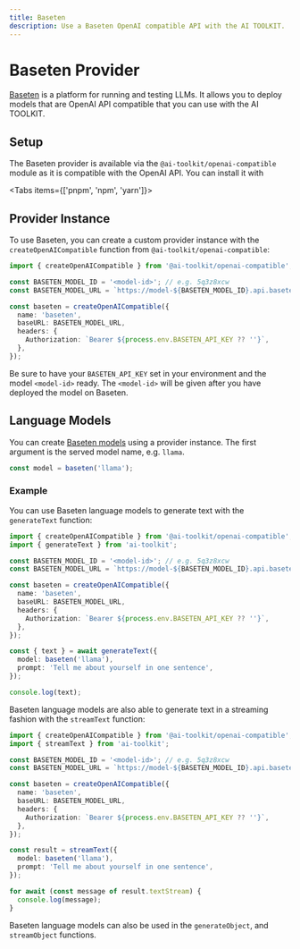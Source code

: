 ```yaml
---
title: Baseten
description: Use a Baseten OpenAI compatible API with the AI TOOLKIT.
---
```


# Baseten Provider

[Baseten](https://baseten.co/) is a platform for running and testing LLMs.
It allows you to deploy models that are OpenAI API compatible that you can use with the AI TOOLKIT.

## Setup

The Baseten provider is available via the `@ai-toolkit/openai-compatible` module as it is compatible with the OpenAI API.
You can install it with

<Tabs items={['pnpm', 'npm', 'yarn']}>
  <Tab>
    <Snippet text="pnpm add @ai-toolkit/openai-compatible" dark />
  </Tab>
  <Tab>
    <Snippet text="npm install @ai-toolkit/openai-compatible" dark />
  </Tab>
  <Tab>
    <Snippet text="yarn add @ai-toolkit/openai-compatible" dark />
  </Tab>
</Tabs>

## Provider Instance

To use Baseten, you can create a custom provider instance with the `createOpenAICompatible` function from `@ai-toolkit/openai-compatible`:

```ts
import { createOpenAICompatible } from '@ai-toolkit/openai-compatible';

const BASETEN_MODEL_ID = '<model-id>'; // e.g. 5q3z8xcw
const BASETEN_MODEL_URL = `https://model-${BASETEN_MODEL_ID}.api.baseten.co/environments/production/sync/v1`;

const baseten = createOpenAICompatible({
  name: 'baseten',
  baseURL: BASETEN_MODEL_URL,
  headers: {
    Authorization: `Bearer ${process.env.BASETEN_API_KEY ?? ''}`,
  },
});
```

Be sure to have your `BASETEN_API_KEY` set in your environment and the model `<model-id>` ready. The `<model-id>` will be given after you have deployed the model on Baseten.

## Language Models

You can create [Baseten models](https://www.baseten.co/library/) using a provider instance.
The first argument is the served model name, e.g. `llama`.

```ts
const model = baseten('llama');
```

### Example

You can use Baseten language models to generate text with the `generateText` function:

```ts
import { createOpenAICompatible } from '@ai-toolkit/openai-compatible';
import { generateText } from 'ai-toolkit';

const BASETEN_MODEL_ID = '<model-id>'; // e.g. 5q3z8xcw
const BASETEN_MODEL_URL = `https://model-${BASETEN_MODEL_ID}.api.baseten.co/environments/production/sync/v1`;

const baseten = createOpenAICompatible({
  name: 'baseten',
  baseURL: BASETEN_MODEL_URL,
  headers: {
    Authorization: `Bearer ${process.env.BASETEN_API_KEY ?? ''}`,
  },
});

const { text } = await generateText({
  model: baseten('llama'),
  prompt: 'Tell me about yourself in one sentence',
});

console.log(text);
```

Baseten language models are also able to generate text in a streaming fashion with the `streamText` function:

```ts
import { createOpenAICompatible } from '@ai-toolkit/openai-compatible';
import { streamText } from 'ai-toolkit';

const BASETEN_MODEL_ID = '<model-id>'; // e.g. 5q3z8xcw
const BASETEN_MODEL_URL = `https://model-${BASETEN_MODEL_ID}.api.baseten.co/environments/production/sync/v1`;

const baseten = createOpenAICompatible({
  name: 'baseten',
  baseURL: BASETEN_MODEL_URL,
  headers: {
    Authorization: `Bearer ${process.env.BASETEN_API_KEY ?? ''}`,
  },
});

const result = streamText({
  model: baseten('llama'),
  prompt: 'Tell me about yourself in one sentence',
});

for await (const message of result.textStream) {
  console.log(message);
}
```

Baseten language models can also be used in the `generateObject`, and `streamObject` functions.
